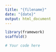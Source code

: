 ```yaml
---
title: "{filename}"
date: "{date}"
output: html_document
---
```


```r
library(framework)
scaffold()
```

```r
# Your code here
```
